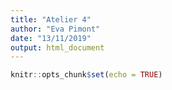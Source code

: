 ---
title: "Atelier 4"
author: "Eva Pimont"
date: "13/11/2019"
output: html_document
---

```{r setup, include=FALSE}
knitr::opts_chunk$set(echo = TRUE)
```

